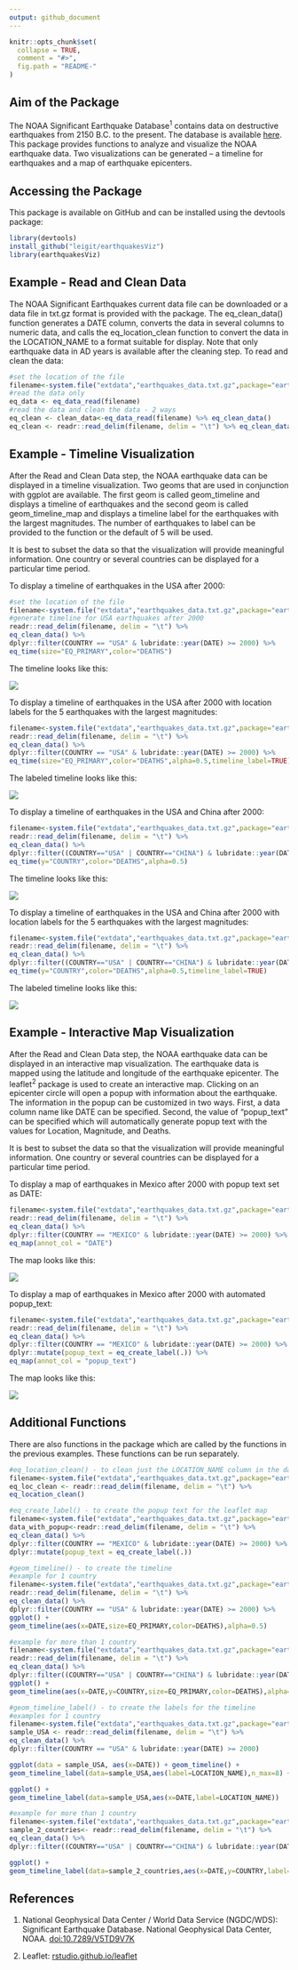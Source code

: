 ```yaml
---
output: github_document
---
```


<!-- README.md is generated from README.Rmd. Please edit that file -->

```r
knitr::opts_chunk$set(
  collapse = TRUE,
  comment = "#>",
  fig.path = "README-"
)
```


## Aim of the Package
The NOAA Significant Earthquake Database^1^ contains data on destructive earthquakes from 2150 B.C. to the present.  The database is available [here](https://www.ngdc.noaa.gov/nndc/struts/form?t=101650&s=1&d=1).  This package provides functions to analyze and visualize the NOAA earthquake data.  Two visualizations can be generated – a timeline for earthquakes and a map of earthquake epicenters.  

## Accessing the Package

This package is available on GitHub and can be installed using the devtools package:

```r
library(devtools)
install_github("leigit/earthquakesViz")
library(earthquakesViz)
```

## Example - Read and Clean Data

The NOAA Significant Earthquakes current data file can be downloaded or a data file in txt.gz format is provided with the package.  The eq_clean_data() function generates a DATE column, converts the data in several columns to numeric data, and calls the eq_location_clean function to convert the data in the LOCATION_NAME to a format suitable for display.  Note that only earthquake data in AD years is available after the cleaning step. To read and clean the data:

```r
#set the location of the file
filename<-system.file("extdata","earthquakes_data.txt.gz",package="earthquakesViz")
#read the data only
eq_data <- eq_data_read(filename)
#read the data and clean the data - 2 ways
eq_clean <- clean_data<-eq_data_read(filename) %>% eq_clean_data()
eq_clean <- readr::read_delim(filename, delim = "\t") %>% eq_clean_data()
```

## Example - Timeline Visualization

After the Read and Clean Data step, the NOAA earthquake data can be displayed in a timeline visualization.  Two geoms that are used in conjunction with ggplot are available.  The first geom is called geom_timeline and displays a timeline of earthquakes and the second geom is called geom_timeline_map and displays a timeline label for the earthquakes with the largest magnitudes.  The number of earthquakes to label can be provided to the function or the default of 5 will be used.

It is best to subset the data so that the visualization will provide meaningful information.  One country or several countries can be displayed for a particular time period.

To display a timeline of earthquakes in the USA after 2000:


```r
#set the location of the file
filename<-system.file("extdata","earthquakes_data.txt.gz",package="earthquakesViz")
#generate timeline for USA earthquakes after 2000
readr::read_delim(filename, delim = "\t") %>%
eq_clean_data() %>%
dplyr::filter(COUNTRY == "USA" & lubridate::year(DATE) >= 2000) %>%
eq_time(size="EQ_PRIMARY",color="DEATHS")
```

The timeline looks like this:

![](README-USA_eq_timeline.png)

To display a timeline of earthquakes in the USA after 2000 with location labels for the 5 earthquakes with the largest magnitudes:

```r
filename<-system.file("extdata","earthquakes_data.txt.gz",package="earthquakesViz")
readr::read_delim(filename, delim = "\t") %>%
eq_clean_data() %>%
dplyr::filter(COUNTRY == "USA" & lubridate::year(DATE) >= 2000) %>%
eq_time(size="EQ_PRIMARY",color="DEATHS",alpha=0.5,timeline_label=TRUE)
```

The labeled timeline looks like this:

![](README-USA_eq_timeline_labeled.png)

To display a timeline of earthquakes in the USA and China after 2000:

```r
filename<-system.file("extdata","earthquakes_data.txt.gz",package="earthquakesViz")
readr::read_delim(filename, delim = "\t") %>%
eq_clean_data() %>%
dplyr::filter((COUNTRY=="USA" | COUNTRY=="CHINA") & lubridate::year(DATE) >= 2000) %>%
eq_time(y="COUNTRY",color="DEATHS",alpha=0.5)
```

The timeline looks like this:

![](README-USA_CHINA_eq_timeline.png)

To display a timeline of earthquakes in the USA and China after 2000 with location labels for the 5 earthquakes with the largest magnitudes:

```r
filename<-system.file("extdata","earthquakes_data.txt.gz",package="earthquakesViz")
readr::read_delim(filename, delim = "\t") %>%
eq_clean_data() %>%
dplyr::filter((COUNTRY=="USA" | COUNTRY=="CHINA") & lubridate::year(DATE) >= 2000) %>%
eq_time(y="COUNTRY",color="DEATHS",alpha=0.5,timeline_label=TRUE)
```


The labeled timeline looks like this:

![](README-USA_CHINA_eq_timeline_labeled.png)

## Example - Interactive Map Visualization

After the Read and Clean Data step, the NOAA earthquake data can be displayed in an interactive map visualization.  The earthquake data is mapped using the latitude and longitude of the earthquake epicenter.  The leaflet^2^ package is used to create an interactive map.  Clicking on an epicenter circle will open a popup with information about the earthquake.  The information in the popup can be customized in two ways.  First, a data column name like DATE can be specified.  Second, the value of "popup_text" can be specified which will automatically generate popup text with the values for Location, Magnitude, and Deaths.

It is best to subset the data so that the visualization will provide meaningful information.  One country or several countries can be displayed for a particular time period.

To display a map of earthquakes in Mexico after 2000 with popup text set as DATE:

```r
filename<-system.file("extdata","earthquakes_data.txt.gz",package="earthquakesViz")
readr::read_delim(filename, delim = "\t") %>%
eq_clean_data() %>%
dplyr::filter(COUNTRY == "MEXICO" & lubridate::year(DATE) >= 2000) %>%
eq_map(annot_col = "DATE")
```

The map looks like this:

![](README-MEXICO_eq_map.png)

To display a map of earthquakes in Mexico after 2000 with automated popup_text:


```r
filename<-system.file("extdata","earthquakes_data.txt.gz",package="earthquakesViz")
readr::read_delim(filename, delim = "\t") %>%
eq_clean_data() %>%
dplyr::filter(COUNTRY == "MEXICO" & lubridate::year(DATE) >= 2000) %>%
dplyr::mutate(popup_text = eq_create_label(.)) %>%
eq_map(annot_col = "popup_text")
```

The map looks like this:

![](README-MEXICO_eq_map_popup_text.png)


## Additional Functions

There are also functions in the package which are called by the functions in the previous examples.  These functions can be run separately.


```r
#eq_location_clean() - to clean just the LOCATION_NAME column in the dataset
filename<-system.file("extdata","earthquakes_data.txt.gz",package="earthquakesViz")
eq_loc_clean <- readr::read_delim(filename, delim = "\t") %>%
eq_location_clean()

#eq_create_label() - to create the popup text for the leaflet map
filename<-system.file("extdata","earthquakes_data.txt.gz",package="earthquakesViz")
data_with_popup<-readr::read_delim(filename, delim = "\t") %>%
eq_clean_data() %>%
dplyr::filter(COUNTRY == "MEXICO" & lubridate::year(DATE) >= 2000) %>%
dplyr::mutate(popup_text = eq_create_label(.))

#geom_timeline() - to create the timeline
#example for 1 country
filename<-system.file("extdata","earthquakes_data.txt.gz",package="earthquakesViz")
readr::read_delim(filename, delim = "\t") %>%
eq_clean_data() %>%
dplyr::filter(COUNTRY == "USA" & lubridate::year(DATE) >= 2000) %>%
ggplot() +
geom_timeline(aes(x=DATE,size=EQ_PRIMARY,color=DEATHS),alpha=0.5)

#example for more than 1 country
filename<-system.file("extdata","earthquakes_data.txt.gz",package="earthquakesViz")
readr::read_delim(filename, delim = "\t") %>%
eq_clean_data() %>%
dplyr::filter((COUNTRY=="USA" | COUNTRY=="CHINA") & lubridate::year(DATE) >= 2000) %>%
ggplot() +
geom_timeline(aes(x=DATE,y=COUNTRY,size=EQ_PRIMARY,color=DEATHS),alpha=0.5)  

#geom_timeline_label() - to create the labels for the timeline
#examples for 1 country
filename<-system.file("extdata","earthquakes_data.txt.gz",package="earthquakesViz")
sample_USA <- readr::read_delim(filename, delim = "\t") %>%
eq_clean_data() %>%
dplyr::filter(COUNTRY == "USA" & lubridate::year(DATE) >= 2000)

ggplot(data = sample_USA, aes(x=DATE)) + geom_timeline() +
geom_timeline_label(data=sample_USA,aes(label=LOCATION_NAME),n_max=8) + theme_classic()

ggplot() +
geom_timeline_label(data=sample_USA,aes(x=DATE,label=LOCATION_NAME))

#example for more than 1 country
filename<-system.file("extdata","earthquakes_data.txt.gz",package="earthquakesViz")
sample_2_countries<- readr::read_delim(filename, delim = "\t") %>%
eq_clean_data() %>%
dplyr::filter((COUNTRY=="USA" | COUNTRY=="CHINA") & lubridate::year(DATE) >= 2000)

ggplot() +
geom_timeline_label(data=sample_2_countries,aes(x=DATE,y=COUNTRY,label=LOCATION_NAME))
```



## References

1.  National Geophysical Data Center / World Data Service (NGDC/WDS): Significant Earthquake Database. National Geophysical Data Center, NOAA. [doi:10.7289/V5TD9V7K](doi:10.7289/V5TD9V7K)

2.  Leaflet:  [rstudio.github.io/leaflet](rstudio.github.io/leaflet)

